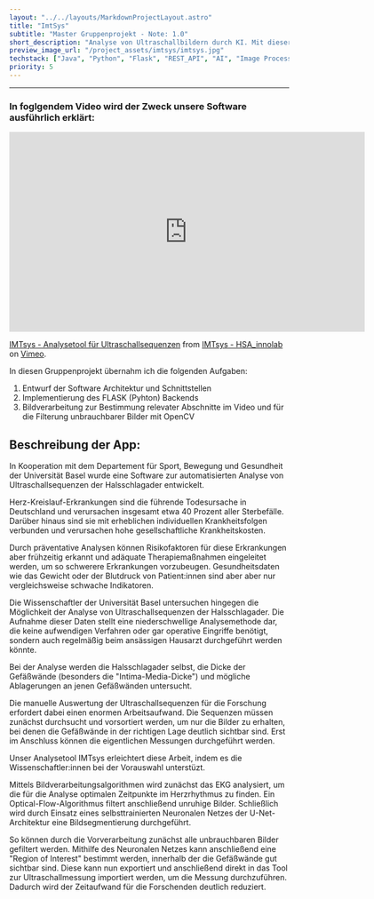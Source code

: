 ```yaml
---
layout: "../../layouts/MarkdownProjectLayout.astro"
title: "ImtSys"
subtitle: "Master Gruppenprojekt - Note: 1.0"
short_description: "Analyse von Ultraschallbildern durch KI. Mit dieser Software haben wird in der Kategorie Medizin des Bidt-Demodays 2021 gewonnen."
preview_image_url: "/project_assets/imtsys/imtsys.jpg"
techstack: ["Java", "Python", "Flask", "REST_API", "AI", "Image Processing", "OpenCV"]
priority: 5
---
```

---
### In foglgendem Video wird der Zweck unsere Software ausführlich erklärt:

<iframe src="https://player.vimeo.com/video/560612268?h=d108c5de88" width="640" height="360" frameborder="0" allow="autoplay; fullscreen; picture-in-picture" allowfullscreen></iframe>
<p><a href="https://vimeo.com/560612268">IMTsys - Analysetool f&uuml;r Ultraschallsequenzen</a> from <a href="https://vimeo.com/user142294639">IMTsys - HSA_innolab</a> on <a href="https://vimeo.com">Vimeo</a>.</p>

In diesen Gruppenprojekt übernahm ich die folgenden Aufgaben:
1. Entwurf der Software Architektur und Schnittstellen
2. Implementierung des FLASK (Pyhton) Backends
3. Bildverarbeitung zur Bestimmung relevater Abschnitte im Video und für die Filterung unbrauchbarer Bilder mit OpenCV


## Beschreibung der App:
In Kooperation mit dem Departement für Sport, Bewegung und Gesundheit der Universität Basel wurde eine Software zur automatisierten Analyse von Ultraschallsequenzen der Halsschlagader entwickelt.

Herz-Kreislauf-Erkrankungen sind die führende Todesursache in Deutschland und verursachen insgesamt etwa 40 Prozent aller Sterbefälle. Darüber hinaus sind sie mit erheblichen individuellen Krankheitsfolgen verbunden und verursachen hohe gesellschaftliche Krankheitskosten.

Durch präventative Analysen können Risikofaktoren für diese Erkrankungen aber frühzeitig erkannt und adäquate Therapiemaßnahmen eingeleitet werden, um so schwerere Erkrankungen vorzubeugen. Gesundheitsdaten wie das Gewicht oder der Blutdruck von Patient:innen sind aber aber nur vergleichsweise schwache Indikatoren.

Die Wissenschaftler der Universität Basel untersuchen hingegen die Möglichkeit der Analyse von Ultraschallsequenzen der Halsschlagader. Die Aufnahme dieser Daten stellt eine niederschwellige Analysemethode dar, die keine aufwendigen Verfahren oder gar operative Eingriffe benötigt, sondern auch regelmäßig beim ansässigen Hausarzt durchgeführt werden könnte.

Bei der Analyse werden die Halsschlagader selbst, die Dicke der Gefäßwände (besonders die "Intima-Media-Dicke") und mögliche Ablagerungen an jenen Gefäßwänden untersucht.

Die manuelle Auswertung der Ultraschallsequenzen für die Forschung erfordert dabei einen enormen Arbeitsaufwand. Die Sequenzen müssen zunächst durchsucht und vorsortiert werden, um nur die Bilder zu erhalten, bei denen die Gefäßwände in der richtigen Lage deutlich sichtbar sind. Erst im Anschluss können die eigentlichen Messungen durchgeführt werden.

Unser Analysetool IMTsys erleichtert diese Arbeit, indem es die Wissenschaftler:innen bei der Vorauswahl unterstüzt.

Mittels Bildverarbeitungsalgorithmen wird zunächst das EKG analysiert, um die für die Analyse optimalen Zeitpunkte im Herzrhythmus zu finden. Ein Optical-Flow-Algorithmus filtert anschließend unruhige Bilder. Schließlich wird durch Einsatz eines selbsttrainierten Neuronalen Netzes der U-Net-Architektur eine Bildsegmentierung durchgeführt.

So können durch die Vorverarbeitung zunächst alle unbrauchbaren Bilder gefiltert werden. Mithilfe des Neuronalen Netzes kann anschließend eine "Region of Interest" bestimmt werden, innerhalb der die Gefäßwände gut sichtbar sind. Diese kann nun exportiert und anschließend direkt in das Tool zur Ultraschallmessung importiert werden, um die Messung durchzuführen. Dadurch wird der Zeitaufwand für die Forschenden deutlich reduziert.